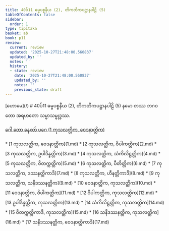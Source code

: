 ```yaml
---
title: 40ပ်11 ဓမ္မပစ္စနီယ (2), တိကတိကပဋ္ဌာနပါဠိ (5)
tableOfContents: false
sidebar:
  order: 1
type: tipitaka
basket: ab
book: p11
review:
  current: review
  updated: '2025-10-27T21:48:00.560837'
  updated_by: ''
  notes: ''
  history:
  - state: review
    date: '2025-10-27T21:48:00.560837'
    updated_by: ''
    notes: ''
    previous_state: draft
---
```



<ReviewStatus review={frontmatter.review} showDetails={true} />

<HypothesisAnnotation frontmatter={frontmatter} />

<Paragraph type="center" book="p11">
[ဟောမေ](/)
</Paragraph>

<Paragraph type="center" book="p11">
# 40ပ်11 ဓမ္မပစ္စနီယ (2), တိကတိကပဋ္ဌာနပါဠိ (5)
</Paragraph>

<Paragraph number="1" book="p11">
နမော တဿ ဘဂဝတော အရဟတော သမ္မာသမ္ဗုဒ္ဓဿ.

[ဂေါ တော နေxတ် ပဂေ (1 ကုသလတ္တိက, ဝေဒနာတ္တိက)](1.md)



</Paragraph>

<TableOfContents book="p11" section="40">
* [1 ကုသလတ္တိက, ဝေဒနာတ္တိက](1.md)
* [2 ကုသလတ္တိက, ဝိပါကတ္တိက](2.md)
* [3 ကုသလတ္တိက, ဥပါဒိန္နတ္တိက](3.md)
* [4 ကုသလတ္တိက, သံကိလိဋ္ဌတ္တိက](4.md)
* [5 ကုသလတ္တိက, ဝိတက္ကတ္တိက](5.md)
* [6 ကုသလတ္တိက, ပီတိတ္တိက](6.md)
* [7 ကုသလတ္တိက, ဒဿနတ္တိကာဒိ](7.md)
* [8 ကုသလတ္တိက, ဟီနတ္တိကာဒိ](8.md)
* [9 ကုသလတ္တိက, သနိဒဿနတ္တိက](9.md)
* [10 ဝေဒနာတ္တိက, ကုသလတ္တိက](10.md)
* [11 ဝေဒနာတ္တိက, ဝိပါကတ္တိက](11.md)
* [12 ဝိပါကတ္တိက, ကုသလတ္တိက](12.md)
* [13 ဥပါဒိန္နတ္တိက, ကုသလတ္တိက](13.md)
* [14 သံကိလိဋ္ဌတ္တိက, ကုသလတ္တိက](14.md)
* [15 ဝိတက္ကတ္တိကာဒိ, ကုသလတ္တိက](15.md)
* [16 သနိဒဿနတ္တိက, ကုသလတ္တိက](16.md)
* [17 သနိဒဿနတ္တိက, ဝေဒနာတ္တိကာဒိ](17.md)
</TableOfContents>